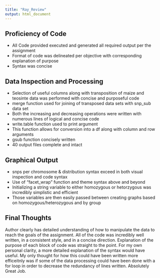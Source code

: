 ```yaml
---
title: "Ray_Review"
output: html_document
---
```


## Proficiency of Code
  * All Code provided executed and generated all required output per the assignment
  * Format of code was delineated per objective with corresponding explanation of purpose
  * Syntax was concise
  
## Data Inspection and Processing
  * Selection of useful columns along with transposition of maize and teosinte data was performed with concise and purposeful code
  * merge function used for joining of transposed data sets with snp_sub data set
  * Both the increasing and decreasing operations were written with numerous lines of logical and concise code
  * write.table function used to print argument 
  * This function allows for conversion into a df along with column and row arguments
  * gsub function concisely written
  * 40 output files complete and intact
  
## Graphical Output
  * snps per chromosome & distribution syntax exceed in both visual inspection and code syntax
  * Use of "facet_wrap" function and theme syntax above and beyond
  * Initializing a string variable to either homozygous or hetorzygous was incredibly simplistic and efficient
  * Those variables are then easily passed between creating graphs based on homozygous/heterozygous and by group
  
## Final Thoughts

Author clearly has detailed understanding of how to manipulate the data to reach the goals of the assignment. All of the code was incredibly well written, in a consistent style, and in a concise direction. Explanation of the purpose of each block of code was straight to the point. For my own personal clarity, a more detailed explanation of the syntax would have useful. My only thought for how this could have been written more efficeitnly was if some of the data processing could have been done with a for loop in order to decrease the redundancy of lines written. Absolutely Great Job.

